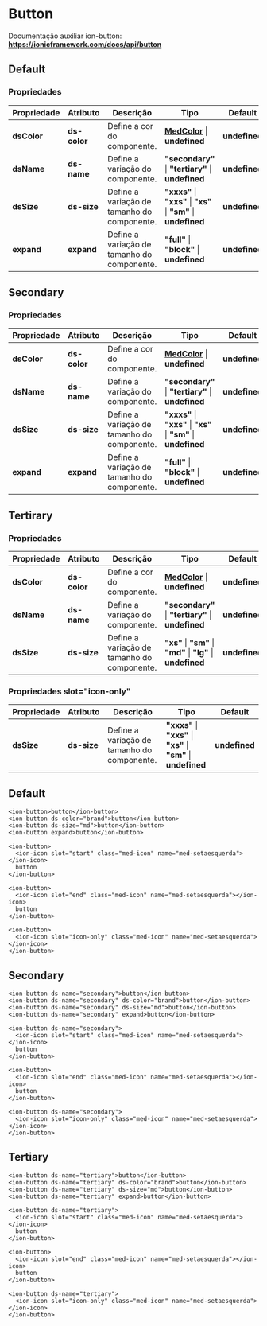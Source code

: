 
<Meta title="Components/Core/Back Button/Usage" />

# Button

Documentação auxiliar ion-button: **https://ionicframework.com/docs/api/button**

## Default

### Propriedades

| Propriedade  | Atributo     | Descrição                                   | Tipo                                                                                                              | Default       |
| ------------ | ------------ | ------------------------------------------- | ----------------------------------------------------------------------------------------------------------------- | ------------- |
| **dsColor**  | **ds-color** | Define a cor do componente.                 | **[MedColor](http://desenv.ordomederi.com/templarios/?path=/story/enums-enums--page#medcolors)** \| **undefined** | **undefined** |
| **dsName**   | **ds-name**  | Define a variação do componente.            | **"secondary"** \| **"tertiary"** \| **undefined**                                                                | **undefined** |
| **dsSize**   | **ds-size**  | Define a variação de tamanho do componente. | **"xxxs"** \| **"xxs"** \| **"xs"** \| **"sm"** \| **undefined**                                                  | **undefined** |
| **expand**   | **expand**   | Define a variação de tamanho do componente. | **"full"** \| **"block"** \| **undefined**                                                                        | **undefined** |

## Secondary

### Propriedades

| Propriedade  | Atributo     | Descrição                                   | Tipo                                                                                                              | Default       |
| ------------ | ------------ | ------------------------------------------- | ----------------------------------------------------------------------------------------------------------------- | ------------- |
| **dsColor**  | **ds-color** | Define a cor do componente.                 | **[MedColor](http://desenv.ordomederi.com/templarios/?path=/story/enums-enums--page#medcolors)** \| **undefined** | **undefined** |
| **dsName**   | **ds-name**  | Define a variação do componente.            | **"secondary"** \| **"tertiary"** \| **undefined**                                                                | **undefined** |
| **dsSize**   | **ds-size**  | Define a variação de tamanho do componente. | **"xxxs"** \| **"xxs"** \| **"xs"** \| **"sm"** \| **undefined**                                                  | **undefined** |
| **expand**   | **expand**   | Define a variação de tamanho do componente. | **"full"** \| **"block"** \| **undefined**                                                                        | **undefined** |

## Tertirary

### Propriedades

| Propriedade  | Atributo     | Descrição                                   | Tipo                                                                                                              | Default       |
| ------------ | ------------ | ------------------------------------------- | ----------------------------------------------------------------------------------------------------------------- | ------------- |
| **dsColor**  | **ds-color** | Define a cor do componente.                 | **[MedColor](http://desenv.ordomederi.com/templarios/?path=/story/enums-enums--page#medcolors)** \| **undefined** | **undefined** |
| **dsName**   | **ds-name**  | Define a variação do componente.            | **"secondary"** \| **"tertiary"** \| **undefined**                                                                | **undefined** |
| **dsSize**   | **ds-size**  | Define a variação de tamanho do componente. | **"xs"** \| **"sm"** \| **"md"**  \| **"lg"** \| **undefined**                                                    | **undefined** |

### Propriedades slot="icon-only"

| Propriedade  | Atributo     | Descrição                                   | Tipo                                                                                                              | Default       |
| ------------ | ------------ | ------------------------------------------- | ----------------------------------------------------------------------------------------------------------------- | ------------- |
| **dsSize**   | **ds-size**  | Define a variação de tamanho do componente. | **"xxxs"** \| **"xxs"** \| **"xs"** \| **"sm"** \| **undefined**                                                  | **undefined** |

## Default

```
<ion-button>button</ion-button>
<ion-button ds-color="brand">button</ion-button>
<ion-button ds-size="md">button</ion-button>
<ion-button expand>button</ion-button>

<ion-button>
  <ion-icon slot="start" class="med-icon" name="med-setaesquerda"></ion-icon>
  button
</ion-button>

<ion-button>
  <ion-icon slot="end" class="med-icon" name="med-setaesquerda"></ion-icon>
  button
</ion-button>

<ion-button>
  <ion-icon slot="icon-only" class="med-icon" name="med-setaesquerda"></ion-icon>
</ion-button>
```

## Secondary

```
<ion-button ds-name="secondary">button</ion-button>
<ion-button ds-name="secondary" ds-color="brand">button</ion-button>
<ion-button ds-name="secondary" ds-size="md">button</ion-button>
<ion-button ds-name="secondary" expand>button</ion-button>

<ion-button ds-name="secondary">
  <ion-icon slot="start" class="med-icon" name="med-setaesquerda"></ion-icon>
  button
</ion-button>

<ion-button>
  <ion-icon slot="end" class="med-icon" name="med-setaesquerda"></ion-icon>
  button
</ion-button>

<ion-button ds-name="secondary">
  <ion-icon slot="icon-only" class="med-icon" name="med-setaesquerda"></ion-icon>
</ion-button>
```

## Tertiary

```
<ion-button ds-name="tertiary">button</ion-button>
<ion-button ds-name="tertiary" ds-color="brand">button</ion-button>
<ion-button ds-name="tertiary" ds-size="md">button</ion-button>
<ion-button ds-name="tertiary" expand>button</ion-button>

<ion-button ds-name="tertiary">
  <ion-icon slot="start" class="med-icon" name="med-setaesquerda"></ion-icon>
  button
</ion-button>

<ion-button>
  <ion-icon slot="end" class="med-icon" name="med-setaesquerda"></ion-icon>
  button
</ion-button>

<ion-button ds-name="tertiary">
  <ion-icon slot="icon-only" class="med-icon" name="med-setaesquerda"></ion-icon>
</ion-button>
```

